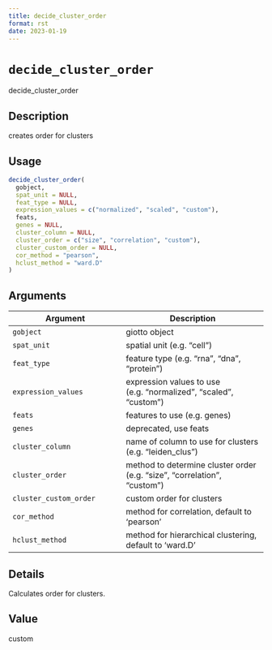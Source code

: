```yaml
--- 
title: decide_cluster_order 
format: rst 
date: 2023-01-19 
--- 
```

# `decide_cluster_order`

decide_cluster_order


## Description

creates order for clusters


## Usage

```r
decide_cluster_order(
  gobject,
  spat_unit = NULL,
  feat_type = NULL,
  expression_values = c("normalized", "scaled", "custom"),
  feats,
  genes = NULL,
  cluster_column = NULL,
  cluster_order = c("size", "correlation", "custom"),
  cluster_custom_order = NULL,
  cor_method = "pearson",
  hclust_method = "ward.D"
)
```


## Arguments

Argument      |Description
------------- |----------------
`gobject`     |     giotto object
`spat_unit`     |     spatial unit (e.g. "cell")
`feat_type`     |     feature type (e.g. "rna", "dna", "protein")
`expression_values`     |     expression values to use (e.g. "normalized", "scaled", "custom")
`feats`     |     features to use (e.g. genes)
`genes`     |     deprecated, use feats
`cluster_column`     |     name of column to use for clusters (e.g. "leiden_clus")
`cluster_order`     |     method to determine cluster order (e.g. "size", "correlation", "custom")
`cluster_custom_order`     |     custom order for clusters
`cor_method`     |     method for correlation, default to 'pearson'
`hclust_method`     |     method for hierarchical clustering, default to 'ward.D'


## Details

Calculates order for clusters.


## Value

custom


